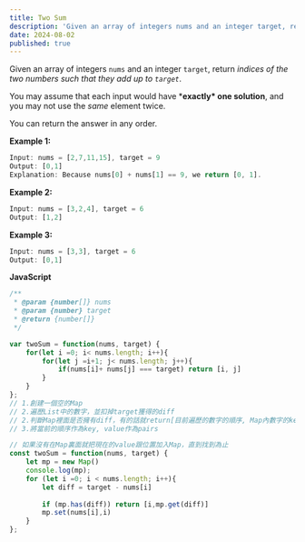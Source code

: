 ```yaml
---
title: Two Sum
description: 'Given an array of integers nums and an integer target, return *indices of the two numbers such that they add up to target. You may assume that each input would have exactly one solution, and you may not use the same element twice. You can return the answer in any order.'
date: 2024-08-02
published: true
---
```


Given an array of integers `nums` and an integer `target`, return *indices of the two numbers such that they add up to `target`*.

You may assume that each input would have ***exactly\* one solution**, and you may not use the *same* element twice.

You can return the answer in any order.

 

**Example 1:**

```javascript
Input: nums = [2,7,11,15], target = 9
Output: [0,1]
Explanation: Because nums[0] + nums[1] == 9, we return [0, 1].
```

**Example 2:**

```javascript
Input: nums = [3,2,4], target = 6
Output: [1,2]
```

**Example 3:**

```javascript
Input: nums = [3,3], target = 6
Output: [0,1]
```

**JavaScript**

```javascript
/**
 * @param {number[]} nums
 * @param {number} target
 * @return {number[]}
 */

var twoSum = function(nums, target) {
    for(let i =0; i< nums.length; i++){
        for(let j =i+1; j< nums.length; j++){
            if(nums[i]+ nums[j] === target) return [i, j]
        }
    }
};
// 1.創建一個空的Map 
// 2.遍歷List中的數字，並扣掉target獲得的diff
// 2.判斷Map裡面是否擁有diff，有的話就return[目前遍歷的數字的順序, Map內數字的key]
// 3.將當前的順序作為key, value作為pairs

// 如果沒有在Map裏面就把現在的value跟位置加入Map，直到找到為止
const twoSum = function(nums, target) {
    let mp = new Map()
    console.log(mp);
    for (let i =0; i < nums.length; i++){
        let diff = target - nums[i]
        
        if (mp.has(diff)) return [i,mp.get(diff)]
        mp.set(nums[i],i)
    }
};

```

